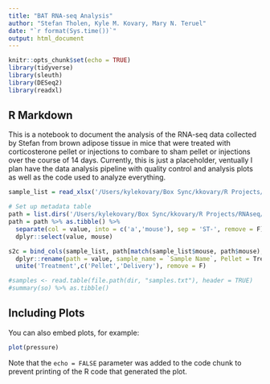 ```yaml
---
title: "BAT RNA-seq Analysis"
author: "Stefan Tholen, Kyle M. Kovary, Mary N. Teruel"
date: "`r format(Sys.time())`"
output: html_document
---
```


```r
knitr::opts_chunk$set(echo = TRUE)
library(tidyverse)
library(sleuth)
library(DESeq2)
library(readxl)
```

## R Markdown

This is a notebook to document the analysis of the RNA-seq data collected by Stefan from brown adipose tissue in mice that were treated with corticosterone pellet or injections to combare to sham pellet or injections over the course of 14 days. Currently, this is just a placeholder, ventually I plan have the data analysis pipeline with quality control and analysis plots as well as the code used to analyze everything.

```r
sample_list = read_xlsx('/Users/kylekovary/Box Sync/kkovary/R Projects/RNAseq/Stefan RNA-seq BAT analysis/Stefan Tholen_Samples_for_RNAseq_BAT.xlsx')

# Set up metadata table
path = list.dirs('/Users/kylekovary/Box Sync/kkovary/R Projects/RNAseq/Stefan RNA-seq BAT analysis/kallisto_output/')[-c(1,2)]
path = path %>% as.tibble() %>% 
  separate(col = value, into = c('a','mouse'), sep = 'ST-', remove = F) %>% 
  dplyr::select(value, mouse)

s2c = bind_cols(sample_list, path[match(sample_list$mouse, path$mouse),1]) %>%
  dplyr::rename(path = value, sample_name = `Sample Name`, Pellet = Treatment) %>% 
  unite('Treatment',c('Pellet','Delivery'), remove = F)

#samples <- read.table(file.path(dir, "samples.txt"), header = TRUE)
#summary(so) %>% as.tibble()
```

## Including Plots

You can also embed plots, for example:

```r
plot(pressure)
```

Note that the `echo = FALSE` parameter was added to the code chunk to prevent printing of the R code that generated the plot.
